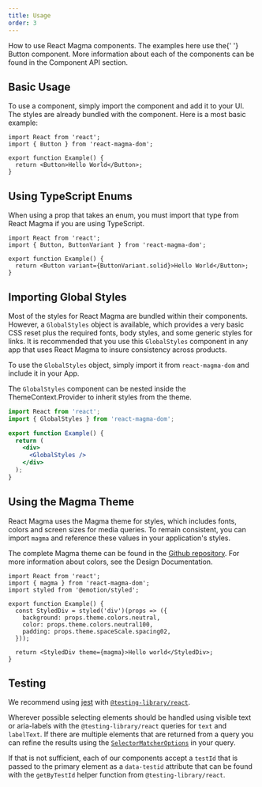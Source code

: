 ```yaml
---
title: Usage
order: 3
---
```


<PageContent componentName="usage" type="api_intro">

<LeadParagraph>
  How to use React Magma components. The examples here use the{' '}
  <Link to="/api/button">Button</Link> component. More information about each of
  the components can be found in the Component API section.
</LeadParagraph>

## Basic Usage

To use a component, simply import the component and add it to your UI. The styles are already bundled with the component.
Here is a most basic example:

```tsx
import React from 'react';
import { Button } from 'react-magma-dom';

export function Example() {
  return <Button>Hello World</Button>;
}
```

## Using TypeScript Enums

When using a prop that takes an enum, you must import that type from React Magma if you are using TypeScript.

```tsx
import React from 'react';
import { Button, ButtonVariant } from 'react-magma-dom';

export function Example() {
  return <Button variant={ButtonVariant.solid}>Hello World</Button>;
}
```

## Importing Global Styles

Most of the styles for React Magma are bundled within their components. However, a `GlobalStyles` object is available, which provides a
very basic CSS reset plus the required fonts, body styles, and some generic styles for links. It is recommended that you use this `GlobalStyles` component in any app that uses React Magma
to insure consistency across products.

To use the `GlobalStyles` object, simply import it from `react-magma-dom` and include it in your App.

The `GlobalStyles` component can be nested inside the <Link to="/api-intro/styles-and-themes/#using_themes">ThemeContext.Provider</Link> to inherit styles from the theme.

```jsx noRender startExpanded
import React from 'react';
import { GlobalStyles } from 'react-magma-dom';

export function Example() {
  return (
    <div>
      <GlobalStyles />
    </div>
  );
}
```

## Using the Magma Theme

React Magma uses the Magma theme for styles, which includes fonts, colors and screen sizes for media queries. To remain consistent,
you can import `magma` and reference these values in your application's styles.

The complete Magma theme can be found in the [Github repository](https://github.com/cengage/react-magma/blob/acc469c1499da986248c312009951a9d74ed8f16/packages/react-magma-dom/src/theme/magma.ts).
For more information about colors, see the <Link to="../../design-intro/colors/">Design Documentation</Link>.

```tsx
import React from 'react';
import { magma } from 'react-magma-dom';
import styled from '@emotion/styled';

export function Example() {
  const StyledDiv = styled('div')(props => ({
    background: props.theme.colors.neutral,
    color: props.theme.colors.neutral100,
    padding: props.theme.spaceScale.spacing02,
  }));

  return <StyledDiv theme={magma}>Hello world</StyledDiv>;
}
```

## Testing

We recommend using [jest](https://jestjs.io/) with [`@testing-library/react`](https://testing-library.com/docs/react-testing-library/intro).

Wherever possible selecting elements should be handled using visible text or aria-labels with the `@testing-library/react` queries for `text` and `labelText`. If there are multiple elements that are returned from a query you can refine the results using the [`SelectorMatcherOptions`](https://github.com/testing-library/dom-testing-library/blob/19901e13b6acd11df580ddf6dd35540a39c5eaaf/types/query-helpers.d.ts#L4) in your query.

If that is not sufficient, each of our components accept a `testId` that is passed to the primary element as a `data-testid` attribute that can be found with the `getByTestId` helper function from `@testing-library/react`.

</PageContent>
